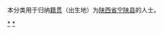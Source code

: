 {{Catnav|頁面分類|各種主題的頁面分類|依中国各省来作的分类|各地中国人|陕西人|安康人}}
{{Catnav|頁面分類|人物|各國人物|中国人|各地中国人|陕西人|安康人}}

本分类用于归纳[[籍贯|籍贯]]（出生地）为[[陕西省|陕西省]][[宁陕县|宁陕县]]的人士。

[[Category:安康人|*]]
[[Category:宁陕县|*]]